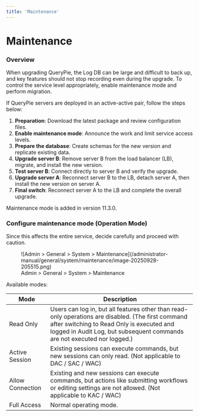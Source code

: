 ```yaml
---
title: 'Maintenance'
---
```



# Maintenance

### Overview

When upgrading QueryPie, the Log DB can be large and difficult to back up, and key features should not stop recording even during the upgrade. To control the service level appropriately, enable maintenance mode and perform migration.

If QueryPie servers are deployed in an active-active pair, follow the steps below:

1.  **Preparation**: Download the latest package and review configuration files.
2.  **Enable maintenance mode**: Announce the work and limit service access levels.
3.  **Prepare the database**: Create schemas for the new version and replicate existing data.
4.  **Upgrade server B**: Remove server B from the load balancer (LB), migrate, and install the new version.
5.  **Test server B**: Connect directly to server B and verify the upgrade.
6.  **Upgrade server A**: Reconnect server B to the LB, detach server A, then install the new version on server A.
7.  **Final switch**: Reconnect server A to the LB and complete the overall upgrade.

<Callout type="info">
Maintenance mode is added in version 11.3.0.
</Callout>

### Configure maintenance mode (Operation Mode)

<Callout type="important">
Since this affects the entire service, decide carefully and proceed with caution.
</Callout>

<figure data-layout="center" data-align="center">
![Admin &gt; General &gt; System &gt; Maintenance](/administrator-manual/general/system/maintenance/image-20250928-205515.png)
<figcaption>
Admin &gt; General &gt; System &gt; Maintenance
</figcaption>
</figure>

Available modes:

|  **Mode**        |  **Description**                                                                                                                                     |
| ---------------- | ------------------------------------------------------------------------------------------------------------------------------------------- |
| Read Only        | Users can log in, but all features other than read-only operations are disabled. (The first command after switching to Read Only is executed and logged in Audit Log, but subsequent commands are not executed nor logged.) |
| Active Session   | Existing sessions can execute commands, but new sessions can only read. (Not applicable to DAC / SAC / WAC)                                                      |
| Allow Connection | Existing and new sessions can execute commands, but actions like submitting workflows or editing settings are not allowed. (Not applicable to KAC / WAC)                                                  |
| Full Access      | Normal operating mode.                                                                                                                         |

